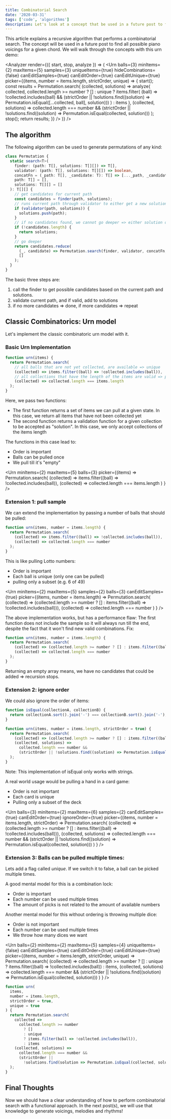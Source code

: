 ```yaml
---
title: Combinatorial Search
date: '2020-03-31'
tags: ['code', 'algorithms']
description: Let's look at a concept that be used in a future post to find all possible piano voicings for a given chord.
---
```



This article explains a recursive algorithm that performs a combinatorial search.
The concept will be used in a future post to find all possible piano voicings for a given chord.
We will walk through the concepts with this urn demo:

<Analyzer
  render={({ start, stop, analyze }) => (
    <Urn
      balls={3}
      minItems={2}
      maxItems={5}
      samples={3}
      uniqueItems={true}
      hideCombinations={false}
      canEditSamples={true}
      canEditOrder={true}
      canEditUnique={true}
      picker={(items, number = items.length, strictOrder, unique) => {
        start();
        const results = Permutation.search(
          (collected, solutions) =>
            analyze(
              collected,
              collected.length >= number
                ? []
                : unique
                ? items.filter(
                    (ball) =>
                      !collected.includes(ball) &&
                      (strictOrder ||
                        !solutions.find((solution) => Permutation.isEqual([...collected, ball], solution)))
                  )
                : items
            ),
          (collected, solutions) =>
            collected.length === number &&
            (strictOrder || !solutions.find((solution) => Permutation.isEqual(collected, solution)))
        );
        stop();
        return results;
      }}
    />
  )}
/>

## The algorithm

The following algorithm can be used to generate permutations of any kind:

```ts
class Permutation {
  static search<T>(
    finder: (path: T[], solutions: T[][]) => T[],
    validator: (path: T[], solutions: T[][]) => boolean,
    concatFn = (_path: T[], _candidate: T): T[] => [..._path, _candidate],
    path: T[] = [],
    solutions: T[][] = []
  ): T[][] {
    // get candidates for current path
    const candidates = finder(path, solutions);
    // runs current path through validator to either get a new solution or nothing
    if (validator(path, solutions)) {
      solutions.push(path);
    }
    // if no candidates found, we cannot go deeper => either solution or dead end
    if (!candidates.length) {
      return solutions;
    }
    // go deeper
    return candidates.reduce(
      (_, candidate) => Permutation.search(finder, validator, concatFn, concatFn(path, candidate), solutions),
      []
    );
  }
}
```

The basic three steps are:

1. call the finder to get possible candidates based on the current path and solutions.
2. validate current path, and if valid, add to solutions
3. if no more candidates => done, if more candidates => repeat

## Classic Combinatorics: Urn model

Let's implement the classic combinatoric urn model with it.

### Basic Urn Implementation

```js
function urn(items) {
  return Permutation.search(
    // all balls that are not yet collected, are available => unique
    (collected) => items.filter((ball) => !collected.includes(ball)),
    // all collections that have the length of the items are valid => pull till empty
    (collected) => collected.length === items.length
  );
}
```

Here, we pass two functions:

- The first function returns a set of items we can pull at a given state. In this case, we return all items that have not been collected yet
- The second function returns a validation function for a given collection to be accepted as "solution". In this case, we only accept collections of the items length

The functions in this case lead to:

- Order is important
- Balls can be pulled once
- We pull till it's "empty"

<Urn
  minItems={2}
  maxItems={5}
  balls={3}
  picker={(items) =>
    Permutation.search(
      (collected) => items.filter((ball) => !collected.includes(ball)),
      (collected) => collected.length === items.length
    )
  }
/>

### Extension 1: pull sample

We can extend the implementation by passing a number of balls that should be pulled:

```js
function urn(items, number = items.length) {
  return Permutation.search(
    (collected) => items.filter((ball) => !collected.includes(ball)),
    (collected) => collected.length === number
  );
}
```

This is like pulling Lotto numbers:

- Order is important
- Each ball is unique (only one can be pulled)
- pulling only a subset (e.g. 6 of 49)

<Urn
  minItems={2}
  maxItems={5}
  samples={2}
  balls={3}
  canEditSamples={true}
  picker={(items, number = items.length) =>
    Permutation.search(
      (collected) => (collected.length >= number ? [] : items.filter((ball) => !collected.includes(ball))),
      (collected) => collected.length === number
    )
  }
/>

The above implementation works, but has a performance flaw: The first function does not include the sample so it will always run till the end, despite the fact that it won't find new valid combinations. Fix:

```js
function urn(items, number = items.length) {
  return Permutation.search(
    (collected) => (collected.length >= number ? [] : items.filter((ball) => !collected.includes(ball))),
    (collected) => collected.length === number
  );
}
```

Returning an empty array means, we have no candidates that could be added => recursion stops.

### Extension 2: ignore order

We could also ignore the order of items:

```js
function isEqual(collectionA, collectionB) {
  return collectionA.sort().join('-') === collectionB.sort().join('-');
}

function urn(items, number = items.length, strictOrder = true) {
  return Permutation.search(
    (collected) => (collected.length >= number ? [] : items.filter((ball) => !collected.includes(ball))),
    (collected, solutions) =>
      collected.length === number &&
      (strictOrder || !solutions.find((solution) => Permutation.isEqual(collected, solution)))
  );
}
```

Note: This implementation of isEqual only works with strings.

A real world usage would be pulling a hand in a card game:

- Order is not important
- Each card is unique
- Pulling only a subset of the deck

<Urn
  balls={3}
  minItems={2}
  maxItems={6}
  samples={2}
  canEditSamples={true}
  canEditOrder={true}
  ignoreOrder={true}
  picker={(items, number = items.length, strictOrder) =>
    Permutation.search(
      (collected) => (collected.length >= number ? [] : items.filter((ball) => !collected.includes(ball))),
      (collected, solutions) =>
        collected.length === number &&
        (strictOrder || !solutions.find((solution) => Permutation.isEqual(collected, solution)))
    )
  }
/>

### Extension 3: Balls can be pulled multiple times:

Lets add a flag called _unique_. If we switch it to false, a ball can be picked multiple times.

A good mental model for this is a combination lock:

- Order is important
- Each number can be used multiple times
- The amount of picks is not related to the amount of available numbers

Another mental model for this without ordering is throwing multiple dice:

- Order is not important
- Each number can be used multiple times
- We throw how many dices we want

<Urn
  balls={2}
  minItems={2}
  maxItems={5}
  samples={4}
  uniqueItems={false}
  canEditSamples={true}
  canEditOrder={true}
  canEditUnique={true}
  picker={(items, number = items.length, strictOrder, unique) =>
    Permutation.search(
      (collected) =>
        collected.length >= number ? [] : unique ? items.filter((ball) => !collected.includes(ball)) : items,
      (collected, solutions) =>
        collected.length === number &&
        (strictOrder || !solutions.find((solution) => Permutation.isEqual(collected, solution)))
    )
  }
/>

```js
function urn(
  items,
  number = items.length,
  strictOrder = true,
  unique = true
) {
  return Permutation.search(
    collected =>
      collected.length >= number
        ? []
        : unique
        ? items.filter(ball => !collected.includes(ball)),
        : items
    (collected, solutions) =>
      collected.length === number &&
      (strictOrder ||
        !solutions.find(solution => Permutation.isEqual(collected, solution)))
  );
}
```

## Final Thoughts

Now we should have a clear understanding of how to perform combinatorial search with a functional approach.
In the next post(s), we will use that knowledge to generate voicings, melodies and rhythms!
